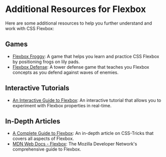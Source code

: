 # Additional Resources for Flexbox

Here are some additional resources to help you further understand and work with CSS Flexbox:

## Games
- [Flexbox Froggy](https://flexboxfroggy.com/): A game that helps you learn and practice CSS Flexbox by positioning frogs on lily pads.
- [Flexbox Defense](http://www.flexboxdefense.com/): A tower defense game that teaches you Flexbox concepts as you defend against waves of enemies.

## Interactive Tutorials
- [An Interactive Guide to Flexbox](https://www.joshwcomeau.com/css/interactive-guide-to-flexbox/): An interactive tutorial that allows you to experiment with Flexbox properties in real-time.

## In-Depth Articles
- [A Complete Guide to Flexbox](https://css-tricks.com/snippets/css/a-complete-guide-to-flexbox/): An in-depth article on CSS-Tricks that covers all aspects of Flexbox.
- [MDN Web Docs - Flexbox](https://developer.mozilla.org/en-US/docs/Web/CSS/CSS_Flexible_Box_Layout/Basic_Concepts_of_Flexbox): The Mozilla Developer Network's comprehensive guide to Flexbox.




